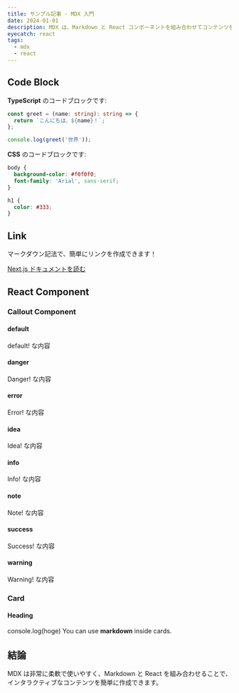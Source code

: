 ```yaml
---
title: サンプル記事 - MDX 入門
date: 2024-01-01
description: MDX は、Markdown と React コンポーネントを組み合わせてコンテンツを書くための強力な方法です。この記事では、MDX の様々な要素を紹介します。
eyecatch: react
tags:
  - mdx
  - react
---
```


## Code Block

**TypeScript** のコードブロックです:

```typescript title="hello.ts"
const greet = (name: string): string => {
  return `こんにちは、${name}！`;
};

console.log(greet('世界'));
```

**CSS** のコードブロックです:

```css
body {
  background-color: #f0f0f0;
  font-family: 'Arial', sans-serif;
}

h1 {
  color: #333;
}
```

## Link

マークダウン記法で、簡単にリンクを作成できます！

[Next.js ドキュメントを読む](https://nextjs.org/docs)

## React Component

### Callout Component

#### default

<Callout>default! な内容</Callout>

#### danger

<Callout type="danger">Danger! な内容</Callout>

#### error

<Callout type="error">Error! な内容</Callout>

#### idea

<Callout type="idea">Idea! な内容</Callout>

#### info

<Callout type="info">Info! な内容</Callout>

#### note

<Callout type="note">Note! な内容</Callout>

#### success

<Callout type="success">Success! な内容</Callout>

#### warning

<Callout type="warning">Warning! な内容</Callout>

### Card

<Card href="#">

#### Heading

console.log(hoge)
You can use **markdown** inside cards.

</Card>

## 結論

MDX は非常に柔軟で使いやすく、Markdown と React を組み合わせることで、インタラクティブなコンテンツを簡単に作成できます。
